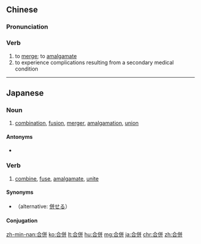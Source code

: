 {{also|合并}}
==Chinese==
{{zh-forms|s=合并}}

===Pronunciation===
{{zh-pron
|m=hébìng
|c=hap6 bing3
|mn=ha̍p-pèng
|cat=v
}}

===Verb===
{{zh-verb}}

# to [[merge]]; to [[amalgamate]]
# to experience complications resulting from a secondary medical condition

----

==Japanese==
{{ja-kanjitab|がっ|へい|k2=ぺい|yomi=on}}

===Noun===
{{ja-noun|がっぺい}}

# [[combination]], [[fusion]], [[merger]], [[amalgamation]], [[union]]

====Antonyms====
* {{l|ja|分割}}

===Verb===
{{ja-verb-suru|がっぺい}}

# [[combine]], [[fuse]], [[amalgamate]], [[unite]]

====Synonyms====
* {{l|ja|合わせる}}（alternative: [[併せる]]）

====Conjugation====
{{ja-suru|がっぺい}}

[[zh-min-nan:合併]]
[[ko:合併]]
[[lt:合併]]
[[hu:合併]]
[[mg:合併]]
[[ja:合併]]
[[chr:合併]]
[[zh:合併]]